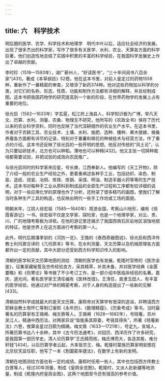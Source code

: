 ```yaml
---
---
---
```

title: 六　科学技术
---




明后期的医学、农学、科学技术和地理学　明代中叶以后，适应社会经济的发展，出现了很多杰出的科学家，写作了很多有关医学、水利、农业、天算各方面的科学巨著，他们创造性地总结了实践中积累的丰富的科学经验，在我国科学发展史上作出了卓越的贡献。

李时珍（1518—1593年），湖广蕲州人，“好读医书”，“三十年间阅书八百余家”[431]，著成《本草纲目》52卷。他在这本书里，对前人鉴定过的药物1558种，重新作了一番精密的审查，又增添了新药374种。他对这些药物加以科学的分类，对它们的名称、形态、性质、功能和制作方法都有详细的解释，并且绘制成图。这本书把我国药物学的研究提高到一个新的阶段，在世界药物学的发展上占有重要的地位。

徐光启（1562—1633年）字玄扈，松江府上海县人，科学知识极为广博，举凡天文、历算、水利、测量、农桑、物理无不研究，他所写的《农政全书》保存了历代以来的农业科学资料，同时也反映了当代深耕细作的农业生产水平。在这本书里，作者对于农耕工具、农业技术、土壤、水利、施肥、选种、播种、果木接嫁、植桑养蚕各方面都有详尽的记录，特别对于番薯和棉花的种植技术与经营方法，作了重点的介绍。这本书还反映了徐光启的一些开明的思想。他反对传统的“风土论”，认为只要钻研技术，北方也可以种稻，薄地也可以种棉[432]。他又主张一切择种栽培都需要试验，并把试验的成效向农民推广。

与徐光启同时的科学家宋应星，号长庚，江西奉新人。他编写的《天工开物》，除了介绍一般的农业生产经验之外，更着重阐述各种手工业，包括纺织、染色、制盐、造纸、烧瓷、冶铜、炼铁、炼钢、采煤、榨油、制造军器火药等等的生产技术。这本书对每种手工业从原料到制成品的全部生产过程和工序都有较详细的说明，对于一些应用化学的原理也作了分析，还附录了很多精巧的画图，使我们了解当时各种生产工具的构造，也反映出明代一些手工作坊或工场的面貌。

明朝末年，江阴人徐宏祖（1585—1640年）周游全国，考察山川地形，编有《徐霞客游记》一书。徐宏祖不仅是文学家、探险家，也是一个地理学家，对云、贵、川、广的地理考察极为详核。在他的游记里还揭示了我国西南石灰岩地区溶蚀地貌的特征，他是世界上在这方面进行考察的第一人。

此外，明代后期潘季驯的《河防一览》、王徵的《泰西奇器图说》、徐光启和西洋传教士利玛窦合译的《几何原本》等书，在水利测量、天文历算以及机械原理各方面都作出一定的贡献，其中大部分还受到西方科学知识传入的影响。

清朝的医学和天文历算地图的测绘　清朝的医学也有发展。乾隆时官修的《医宗金鉴》，征集家藏秘笈及世传经验良方，采其精萃，补其未备，并对医学经典《金匮要略》和《伤寒论》等书做了不少考订工作，是一部介绍中医临床经验的名著。嘉庆、道光间，著名医学家王清任编有《医林改错》。王清任，直隶玉田人，有丰富的医学经验，他通过对尸体的精密考察，对于人身的构造提出了一些新的见解[433]。

清朝自然科学成就最大的是天文历算。康熙帝对天算学有很深的造诣，并聘请西方耶稣会教士南怀仁等制订康熙《永年历》、《数理精蕴》、《历象考成》等书。当时最著名的历算家有王锡阐、梅文鼎等人。王锡阐（1628—1682年），号晓菴，苏州吴江人，精通中西历法，对两家异说“皆能条其原委，考镜其得失”，所著《晓菴新法》六卷，推算金星过日颇为精确。梅文鼎（1633—1721年），号定九，宣城人，所著历算书达八十余种，其中《古今历法通考》，对回历、西洋历作了许多研究，是我国第一部历学史。清人论历算学“王氏精而核，梅氏博而大，各造其极，难分轩轾”[434]，以后历算学者云起，大率皆宗王、梅。乾隆时蒙族历算家明安图在北京钦天监任职，他写了一本《割圜密率捷法》，在数学上有新的发明。

清朝在地图测绘方面也有一定的成绩。康熙时任用一些人，其中也包括西方传教士白晋等人，经过30年测量，制成《皇舆全览图》。乾隆时，又派人赴新疆等地测量，制成《乾隆内府皇舆全图》，这两个地图至今还有很高的参考价值。
